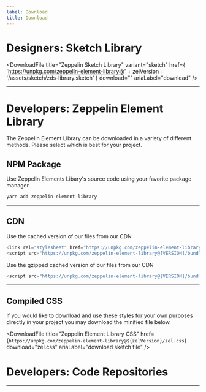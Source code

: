 ```yaml
---
label: Download
title: Download
---
```



# Designers: Sketch Library

<DownloadFile
  title="Zeppelin Sketch Library"
  variant="sketch"
  href={
    'https://unpkg.com/zeppelin-element-library@' +
    zelVersion +
    '/assets/sketch/zds-library.sketch'
  }
  download=""
  ariaLabel="download"
/>

---

# Developers: Zeppelin Element Library

The Zeppelin Element Library can be downloaded in a variety of different methods. Please select which is best for your project.

## NPM Package

Use Zeppelin Elements Libary's source code using your favorite package manager.

```js
yarn add zeppelin-element-library
```

---

## CDN

Use the cached version of our files from our CDN

```js
<link rel="stylesheet" href="https://unpkg.com/zeppelin-element-library@[VERSION]/zel.css" >
<script src="https://unpkg.com/zeppelin-element-library@[VERSION]/bundle/zel.min.js" ></script>

```

Use the gzipped cached version of our files from our CDN

```js
<script src="https://unpkg.com/zeppelin-element-library@[VERSION]/bundle/zel.min.js.gz"></script>
```

---

## Compiled CSS

If you would like to download and use these styles for your own purposes directly in your project you may download the minified file below.

<DownloadFile
  title="Zeppelin Element Library CSS"
  href={`https://unpkg.com/zeppelin-element-library@${zelVersion}/zel.css`}
  download="zel.css"
  ariaLabel="download sketch file"
/>

# Developers: Code Repositories

<DownloadContainer>
  <DownloadFile
    title="Github: Zeppelin Element Library"
    href="https://github.com/zepdev/zeppelin-element-library"
    download=""
    variant="github"
    ariaLabel="github"
  />
  <DownloadFile
    title="Github: Zeppelin Design System (this website)"
    href="https://github.com/zepdev/design-system-website"
    download=""
    variant="github"
    ariaLabel="github"
  />
</DownloadContainer>

---

<DownloadContainer>
  <DownloadFile
    title="NPM: zeppelin-element-library"
    href="https://www.npmjs.com/package/zeppelin-element-library"
    download=""
    variant="npm"
    ariaLabel="npm"
  />
  <DownloadFile
    title="NPM: zepdev-react-scripts"
    href="https://www.npmjs.com/package/zepdev-react-scripts"
    download=""
    variant="npm"
    ariaLabel="npm"
  />
</DownloadContainer>
<DownloadContainer>
  <DownloadFile
    title="NPM: @zlab-de/zel-react"
    href="https://www.npmjs.com/package/@zlab-de/zel-react"
    download=""
    variant="npm"
    ariaLabel="npm"
  />
  <DownloadFile
    title="NPM: @zlab-de/zel-react-icons"
    href="https://www.npmjs.com/package/@zlab-de/zel-react-icons"
    download=""
    variant="npm"
    ariaLabel="npm"
  />
</DownloadContainer>
<DownloadContainer>
  <DownloadFile
    title="NPM: @zlab-de/zel-vue"
    href="https://www.npmjs.com/package/@zlab-de/zel-vue"
    download=""
    variant="npm"
    ariaLabel="npm"
  />
  <DownloadFile
    title="NPM: @zlab-de/zel-vue-icons"
    href="https://www.npmjs.com/package/@zlab-de/zel-vue-icons"
    download=""
    variant="npm"
    ariaLabel="npm"
  />
</DownloadContainer>
